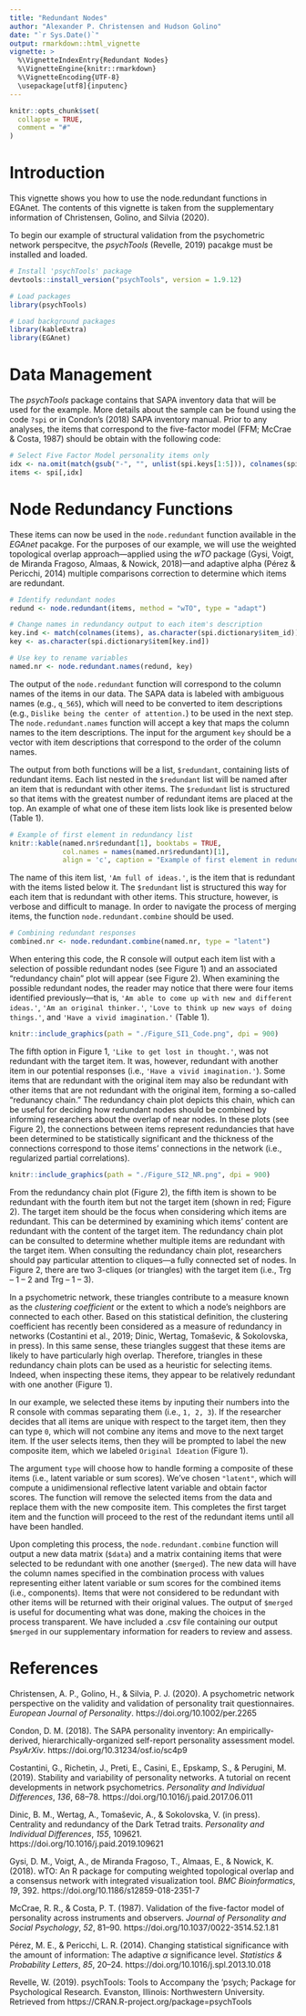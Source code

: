 ---
title: "Redundant Nodes"
author: "Alexander P. Christensen and Hudson Golino"
date: "`r Sys.Date()`"
output: rmarkdown::html_vignette
vignette: >
  %\VignetteIndexEntry{Redundant Nodes}
  %\VignetteEngine{knitr::rmarkdown}
  %\VignetteEncoding{UTF-8}
  \usepackage[utf8]{inputenc}
---
```{r, include = FALSE}
knitr::opts_chunk$set(
  collapse = TRUE,
  comment = "#"
)
```

# Introduction
This vignette shows you how to use the node.redundant functions in EGAnet. The contents of this vignette is taken from the supplementary information of Christensen, Golino, and Silvia (2020).

To begin our example of structural validation from the psychometric network perspecitve, the *psychTools* (Revelle, 2019) pacakge must be installed and loaded.

```{r install, echo = TRUE, eval = FALSE, message = FALSE, warning = FALSE}
# Install 'psychTools' package
devtools::install_version("psychTools", version = 1.9.12)
```
```{r load, echo = TRUE, message = FALSE, warning = FALSE}
# Load packages
library(psychTools)
```
```{r background packages load, eval = TRUE, echo = FALSE, comment = NA, warning = FALSE, message = FALSE}
# Load background packages
library(kableExtra)
library(EGAnet)
```

# Data Management
The *psychTools* package contains that SAPA inventory data that will be used for the example. More details about the sample can be found using the code `?spi` or in Condon's (2018) SAPA inventory manual. Prior to any analyses, the items that correspond to the five-factor model (FFM; McCrae & Costa, 1987) should be obtain with the following code:

```{r data, eval = TRUE, echo = TRUE, comment = NA, warning = FALSE, message = FALSE}
# Select Five Factor Model personality items only
idx <- na.omit(match(gsub("-", "", unlist(spi.keys[1:5])), colnames(spi)))
items <- spi[,idx]
```

# Node Redundancy Functions
These items can now be used in the `node.redundant` function available in the *EGAnet* pacakge. For the purposes of our example, we will use the weighted topological overlap approach---applied using the *wTO* package (Gysi, Voigt, de Miranda Fragoso, Almaas, & Nowick, 2018)---and adaptive alpha (Pérez & Pericchi, 2014) multiple comparisons correction to determine which items are redundant.

```{r wto example, eval = TRUE, echo = TRUE, comment = NA, warning = FALSE, message = FALSE, cache = FALSE}
# Identify redundant nodes
redund <- node.redundant(items, method = "wTO", type = "adapt")

# Change names in redundancy output to each item's description
key.ind <- match(colnames(items), as.character(spi.dictionary$item_id))
key <- as.character(spi.dictionary$item[key.ind])

# Use key to rename variables
named.nr <- node.redundant.names(redund, key)
```

The output of the `node.redundant` function will correspond to the column names of the items in our data. The SAPA data is labeled with ambiguous names (e.g., `q_565`), which will need to be converted to item descriptions (e.g., `Dislike being the center of attention.`) to be used in the next step. The `node.redundant.names` function will accept a key that maps the column names to the item descriptions. The input for the argument `key` should be a vector with item descriptions that correspond to the order of the column names.

The output from both functions will be a list, `$redundant`, containing lists of redundant items. Each list nested in the `$redundant` list will be named after an item that is redundant with other items. The `$redundant` list is structured so that items with the greatest number of redundant items are placed at the top. An example of what one of these item lists look like is presented below (Table 1).

```{r tab1, eval = TRUE, echo = FALSE, comment = NA, warning = FALSE, message = FALSE, cache = FALSE}
# Example of first element in redundancy list
knitr::kable(named.nr$redundant[1], booktabs = TRUE,
             col.names = names(named.nr$redundant)[1],
             align = 'c', caption = "Example of first element in redundancy list") %>% kable_styling(latex_options = "hold_position")
```

The name of this item list, `'Am full of ideas.'`, is the item that is redundant with the items listed below it. The `$redundant` list is structured this way for each item that is redundant with other items. This structure, however, is verbose and difficult to manage. In order to navigate the process of merging items, the function `node.redundant.combine` should be used.

```{r combine NR example, eval = FALSE, echo = TRUE, comment = NA, warning = FALSE, message = FALSE, cache = FALSE}
# Combining redundant responses
combined.nr <- node.redundant.combine(named.nr, type = "latent")
```

When entering this code, the R console will output each item list with a selection of possible redundant nodes (see Figure 1) and an associated "redundancy chain" plot will appear (see Figure 2). When examining the possible redundant nodes, the reader may notice that there were four items identified previously---that is, `'Am able to come up with new and different ideas.'`, `'Am an original thinker.'`, `'Love to think up new ways of doing things.'`, and `'Have a vivid imagination.'` (Table 1).

```{r Fig1, fig.cap = "An example of the menu that appears for each redundant item",  fig.align = 'center', fig.pos = "H", warning=FALSE, message=FALSE, echo=FALSE}
knitr::include_graphics(path = "./Figure_SI1_Code.png", dpi = 900)
```

The fifth option in Figure 1, `'Like to get lost in thought.'`, was not redundant with the target item. It was, however, redundant with another item in our potential responses (i.e., `'Have a vivid imagination.'`). Some items that are redundant with the original item may also be redundant with other items that are not redundant with the original item, forming a so-called "redunancy chain." The redundancy chain plot depicts this chain, which can be useful for deciding how redundant nodes should be combined by informing researchers about the overlap of near nodes. In these plots (see Figure 2), the connections between items represent redundancies that have been determined to be statistically significant and the thickness of the connections correspond to those items' connections in the network (i.e., regularized partial correlations).

```{r Fig2, fig.cap = "An example of a redundancy chain plot. The red node indicates the target item and the white nodes with numbers correspond to the numbered options (Figure 1). A connection represents significant overlap determined by the redundancy analysis and the thickness of the connection represents the regularized partial correlation between the nodes in the network.",  fig.align = 'center', fig.pos = "H", warning=FALSE, message=FALSE, echo=FALSE}
knitr::include_graphics(path = "./Figure_SI2_NR.png", dpi = 900)
```

From the redundancy chain plot (Figure 2), the fifth item is shown to be redundant with the fourth item but not the target item (shown in red; Figure 2). The target item should be the focus when considering which items are redundant. This can be determined by examining which items' content are redundant with the content of the target item. The redundancy chain plot can be consulted to determine whether multiple items are redundant with the target item. When consulting the redundancy chain plot, researchers should pay particular attention to cliques---a fully connected set of nodes. In Figure 2, there are two 3-cliques (or triangles) with the target item (i.e., Trg -- 1 -- 2 and Trg -- 1 -- 3).

In a psychometric network, these triangles contribute to a measure known as the *clustering coefficient* or the extent to which a node's neighbors are connected to each other. Based on this statistical definition, the clustering coefficient has recently been considered as a measure of redundancy in networks (Costantini et al., 2019; Dinic, Wertag, Tomaševic, & Sokolovska, in press). In this same sense, these triangles suggest that these items are likely to have particularly high overlap. Therefore, triangles in these redundancy chain plots can be used as a heuristic for selecting items. Indeed, when inspecting these items, they appear to be relatively redundant with one another (Figure 1).

In our example, we selected these items by inputing their numbers into the R console with commas separating them (i.e., `1, 2, 3`). If the researcher decides that all items are unique with respect to the target item, then they can type `0`, which will not combine any items and move to the next target item. If the user selects items, then they will be prompted to label the new composite item, which we labeled `Original Ideation` (Figure 1).

The argument `type` will choose how to handle forming a composite of these items (i.e., latent variable or sum scores). We've chosen `"latent"`, which will compute a unidimensional reflective latent variable and obtain factor scores. The function will remove the selected items from the data and replace them with the new composite item. This completes the first target item and the function will proceed to the rest of the redundant items until all have been handled.

Upon completing this process, the `node.redundant.combine` function will output a new data matrix (`$data`) and a matrix containing items that were selected to be redundant with one another (`$merged`). The new data will have the column names specified in the combination process with values representing either latent variable or sum scores for the combined items (i.e., components). Items that were not considered to be redundant with other items will be returned with their original values. The output of `$merged` is useful for documenting what was done, making the choices in the process transparent. We have included a .csv file containing our output `$merged` in our supplementary information for readers to review and assess.

# References

Christensen, A. P., Golino, H., & Silvia, P. J. (2020). A psychometric network perspective on the validity and validation of personality trait questionnaires. *European Journal of Personality*. https://doi.org/10.1002/per.2265

Condon, D. M. (2018). The SAPA personality inventory: An empirically-derived, hierarchically-organized self-report personality assessment model. *PsyArXiv*. https://doi.org/10.31234/osf.io/sc4p9

Costantini, G., Richetin, J., Preti, E., Casini, E., Epskamp, S., & Perugini, M. (2019). Stability and variability of personality networks. A tutorial on recent developments in network psychometrics. *Personality and Individual Differences*, *136*, 68--78. https://doi.org/10.1016/j.paid.2017.06.011

Dinic, B. M., Wertag, A., Tomaševic, A., & Sokolovska, V. (in press). Centrality and redundancy of the Dark Tetrad traits. *Personality and Individual Differences*, *155*, 109621. https://doi.org/10.1016/j.paid.2019.109621

Gysi, D. M., Voigt, A., de Miranda Fragoso, T., Almaas, E., & Nowick, K. (2018). wTO: An R package for computing weighted topological overlap and a consensus network with integrated visualization tool. *BMC Bioinformatics*, *19*, 392. https://doi.org/10.1186/s12859-018-2351-7

McCrae, R. R., & Costa, P. T. (1987). Validation of the five-factor model of personality across instruments and observers. *Journal of Personality and Social Psychology*, *52*, 81–90. https://doi.org/10.1037/0022-3514.52.1.81

Pérez, M. E., & Pericchi, L. R. (2014). Changing statistical significance with the amount of information: The adaptive $\alpha$ significance level. *Statistics & Probability Letters*, *85*, 20–24. https://doi.org/10.1016/j.spl.2013.10.018

Revelle, W. (2019). psychTools: Tools to Accompany the 'psych; Package for Psychological Research. Evanston, Illinois: Northwestern University. Retrieved from https://CRAN.R-project.org/package=psychTools
